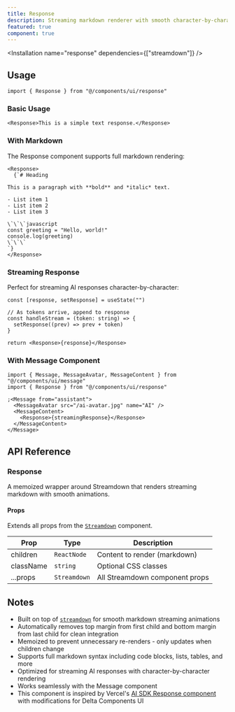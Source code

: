 ```yaml
---
title: Response
description: Streaming markdown renderer with smooth character-by-character animations for AI responses using Streamdown.
featured: true
component: true
---
```


<ComponentPreview
  name="response-demo"
  description="A live scrolling response visualization with smooth animations."
  marginOff
/>

<Installation name="response" dependencies={["streamdown"]} />

## Usage

```tsx showLineNumbers
import { Response } from "@/components/ui/response"
```

### Basic Usage

```tsx showLineNumbers
<Response>This is a simple text response.</Response>
```

### With Markdown

The Response component supports full markdown rendering:

```tsx showLineNumbers
<Response>
  {`# Heading

This is a paragraph with **bold** and *italic* text.

- List item 1
- List item 2
- List item 3

\`\`\`javascript
const greeting = "Hello, world!"
console.log(greeting)
\`\`\`
`}
</Response>
```

### Streaming Response

Perfect for streaming AI responses character-by-character:

```tsx showLineNumbers
const [response, setResponse] = useState("")

// As tokens arrive, append to response
const handleStream = (token: string) => {
  setResponse((prev) => prev + token)
}

return <Response>{response}</Response>
```

### With Message Component

```tsx showLineNumbers
import { Message, MessageAvatar, MessageContent } from "@/components/ui/message"
import { Response } from "@/components/ui/response"

;<Message from="assistant">
  <MessageAvatar src="/ai-avatar.jpg" name="AI" />
  <MessageContent>
    <Response>{streamingResponse}</Response>
  </MessageContent>
</Message>
```

## API Reference

### Response

A memoized wrapper around Streamdown that renders streaming markdown with smooth animations.

#### Props

Extends all props from the [`Streamdown`](https://github.com/wobsoriano/streamdown) component.

| Prop      | Type         | Description                    |
| --------- | ------------ | ------------------------------ |
| children  | `ReactNode`  | Content to render (markdown)   |
| className | `string`     | Optional CSS classes           |
| ...props  | `Streamdown` | All Streamdown component props |

## Notes

- Built on top of [`streamdown`](https://github.com/wobsoriano/streamdown) for smooth markdown streaming animations
- Automatically removes top margin from first child and bottom margin from last child for clean integration
- Memoized to prevent unnecessary re-renders - only updates when children change
- Supports full markdown syntax including code blocks, lists, tables, and more
- Optimized for streaming AI responses with character-by-character rendering
- Works seamlessly with the Message component
- This component is inspired by Vercel's [AI SDK Response component](https://ai-sdk.dev/elements/components/response) with modifications for Delta Components UI
